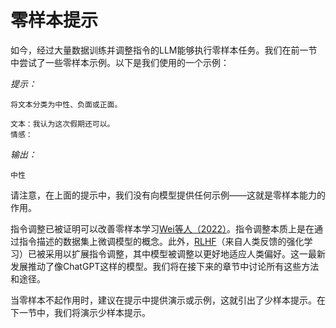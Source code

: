 # 零样本提示
如今，经过大量数据训练并调整指令的LLM能够执行零样本任务。我们在前一节中尝试了一些零样本示例。以下是我们使用的一个示例：

*提示：*
```
将文本分类为中性、负面或正面。

文本：我认为这次假期还可以。
情感：
```

*输出：*
```
中性
```

请注意，在上面的提示中，我们没有向模型提供任何示例——这就是零样本能力的作用。

指令调整已被证明可以改善零样本学习[Wei等人（2022）](https://arxiv.org/pdf/2109.01652.pdf)。指令调整本质上是在通过指令描述的数据集上微调模型的概念。此外，[RLHF](https://arxiv.org/abs/1706.03741)（来自人类反馈的强化学习）已被采用以扩展指令调整，其中模型被调整以更好地适应人类偏好。这一最新发展推动了像ChatGPT这样的模型。我们将在接下来的章节中讨论所有这些方法和途径。

当零样本不起作用时，建议在提示中提供演示或示例，这就引出了少样本提示。在下一节中，我们将演示少样本提示。
